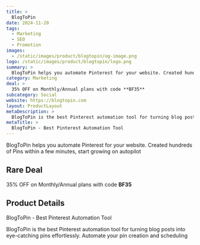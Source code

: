 ```yaml
---
title: >
  BlogToPin
date: 2024-11-20
tags:
  - Marketing
  - SEO
  - Promotion
images:
  - /static/images/product/blogtopin/og-image.png
logo: /static/images/product/blogtopin/logo.png
summary: >
  BlogToPin helps you automate Pinterest for your website. Created hundreds of Pins within a few minutes, start growing on autopilot
category: Marketing
deal: >
  35% OFF on Monthly/Annual plans with code **BF35**
subcategory: Social
website: https://blogtopin.com
layout: ProductLayout
metaDescription: >
  BlogToPin is the best Pinterest automation tool for turning blog posts into eye-catching pins effortlessly. Automate your pin creation and scheduling
metaTitle: >
  BlogToPin - Best Pinterest Automation Tool
---
```

BlogToPin helps you automate Pinterest for your website. Created hundreds of Pins within a few minutes, start growing on autopilot

## Rare Deal

35% OFF on Monthly/Annual plans with code **BF35**

## Product Details
BlogToPin - Best Pinterest Automation Tool

BlogToPin is the best Pinterest automation tool for turning blog posts into eye-catching pins effortlessly. Automate your pin creation and scheduling
